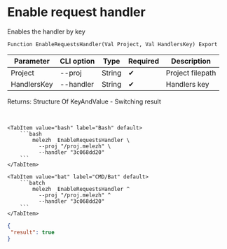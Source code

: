 ﻿---
sidebar_position: 7
description: Enable request handler and other functions to work with Melezh in the Open Integration Package, a free open-source integration library for 1C:Enterprise 8, OneScript and CLI
keywords: [1C, 1С, 1С:Enterprise, 1С:Enterprise 8.3, API, Integration, Services, Exchange, OneScript, CLI]
---


# Enable request handler
 Enables the handler by key



`Function EnableRequestsHandler(Val Project, Val HandlersKey) Export`

  | Parameter | CLI option | Type | Required | Description |
  |-|-|-|-|-|
  | Project | --proj | String | &#x2714; | Project filepath |
  | HandlersKey | --handler | String | &#x2714; | Handlers key |

  
  Returns:  Structure Of KeyAndValue - Switching result

<br/>



 

 <Tabs>
  
    <TabItem value="bash" label="Bash" default>
        ```bash
            melezh  EnableRequestsHandler \
              --proj "/proj.melezh" \
              --handler "3c068dd20"
        ```
    </TabItem>
  
    <TabItem value="bat" label="CMD/Bat" default>
        ```batch
            melezh  EnableRequestsHandler ^
              --proj "/proj.melezh" ^
              --handler "3c068dd20"
        ```
    </TabItem>
</Tabs>

```json title="Result"
{
 "result": true
}
```
